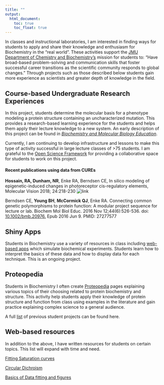 ```yaml
---
title: ""
output: 
  html_document:
    toc: true
    toc_float: true
---
```


In classes and instructional laboratories, I am interested in finding ways for students to apply and share their knowledge and enthusiasm for Biochemistry in the "real world". These activities support the [JMU Department of Chemistry and Biochemistry's](https://www.jmu.edu/chemistry/) mission for students to: "Have broad-based problem-solving and communication skills that foster successful career transitions as the scientific community responds to global changes." Through projects such as those described below students gain more experience as scientists and greater depth of knowledge in the field.

## Course-based Undergraduate Research Experiences

In this project, students determine the molecular basis for a phenotype modeling a protein structure containing an uncharacterized mutation. This provides a research-based learning experience for the students and helps them apply their lecture knowledge to a new system. An early description of this project can be found in [*Biochemistry and Molecular Biology Education*](http://onlinelibrary.wiley.com/doi/10.1002/bmb.20976/abstract). 

Currently, I am continuing to develop infrastructure and lessons to make this type of activity successful in large lecture classes of >75 students. I am grateful to the [Open Science Framework](https://osf.io/) for providing a collaborative space for students to work on this project. 

#### Recent publications using data from CUREs

**Hossain, RA, Dunham, NR**, Enke RA, Berndsen CE, In silico modeling of epigenetic-induced changes in photoreceptor cis-regulatory elements, Molecular Vision 2018; 24:218-230 ![link](http://www.molvis.org/molvis/v24/218/)

Berndsen CE, **Young BH**, **McCormick QJ**, Enke RA. Connecting common genetic polymorphisms to protein function: A modular project sequence for lecture or lab.  Biochem Mol Biol Educ. 2016 Nov 12;44(6):526-536. doi: [10.1002/bmb.20976.](http://onlinelibrary.wiley.com/doi/10.1002/bmb.20976/abstract;jsessionid=E705E1670A6276D4A8CEA66DEC1892F8.f02t04) Epub 2016 Jun 9. PMID: 27277577

## Shiny Apps

Students in Biochemistry use a variety of resources in class including [web-based apps](https://ceberndsen.github.io/shiny.html) which simulate biochemical experiments. Students learn how to interpret the basics of these data and how to display data for each technique. This is an ongoing project. 


## Proteopedia

Students in Biochemistry I often create [Proteopedia](http://proteopedia.org/wiki/index.php/Main_Page) pages explaining various topics of their choosing related to protein biochemistry and structure. This activity help students apply their knowledge of protein structure and function from class using examples in the literature and gain practice explaining complex science to a general audience. 

A full [list](http://proteopedia.org/wiki/index.php/Christopher_Berndsen/Proteopedia) of previous student projects can be found here.

## Web-based resources

In addition to the above, I have written resources for students on certain topics.  This list will expand with time and need.

[Fitting Saturation curves](CEBerndsen.github.io/satcurvefitting.html)

[Circular Dichroism](CEBerndsen.github.io/CD.html)

[Basics of Data fitting and figures](CEBerndsen.github.io/Data_Fitting.html)
